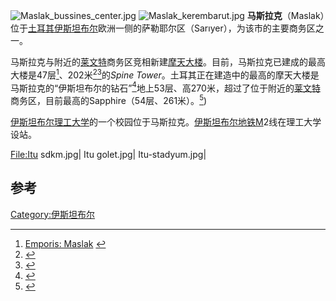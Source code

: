 [[File:Maslak_bussines_center.jpg|thumb]]
[[File:Maslak_kerembarut.jpg|thumb]]
'''马斯拉克'''（Maslak）位于[[土耳其|土耳其]][[伊斯坦布尔|伊斯坦布尔]]欧洲一侧的萨勒耶尔区（Sarıyer），为该市的主要商务区之一。

马斯拉克与附近的[[莱文特|莱文特]]商务区竞相新建[[摩天大楼|摩天大楼]]。目前，马斯拉克已建成的最高大楼是47层<ref>[http://www.emporis.com/en/wm/zo/?id=100016 Emporis: Maslak] {{webarchive|url=https://web.archive.org/web/20070319220350/http://www.emporis.com/en/wm/zo/?id=100016 |date=2007-03-19 }}</ref>、202米<ref>{{cite web|url=http://www.spine-tower.com/|title=Maslak Spine Tower}}</ref><ref>{{cite web|url=http://www.emporis.com/building/spine-tower-istanbul-turkey|title=Spine Tower|accessdate=2017-02-07|archive-date=2014-12-07|archive-url=https://web.archive.org/web/20141207091046/http://www.emporis.com/building/spine-tower-istanbul-turkey|dead-url=no}}</ref>的''Spine Tower''。土耳其正在建造中的最高的摩天大楼是马斯拉克的“伊斯坦布尔的钻石”<ref>{{cite web|url=http://www.emporis.com/en/wm/bu/?id=diamondofistanbul-istanbul-turkey|title=Diamond of Istanbul}}</ref>地上53层、高270米，超过了位于附近的[[莱文特|莱文特]]商务区，目前最高的Sapphire（54层、261米）。<ref>{{cite web|url=http://www.emporis.com/application/?nav=building&id=kilertower-istanbul-turkey&lng=3|title=Sapphire Tower}}</ref>)

[[伊斯坦布尔理工大学|伊斯坦布尔理工大学]]的一个校园位于马斯拉克。[[伊斯坦布尔地铁|伊斯坦布尔地铁]]M2线在理工大学设站。

<gallery>
File:Itu sdkm.jpg|
Itu golet.jpg|
Itu-stadyum.jpg|
</gallery>

==参考==
{{Reflist}}
{{coord|41|06|32|N|29|01|16|E|region:TR_type:city|display=title}}
[[Category:伊斯坦布尔|Category:伊斯坦布尔]]